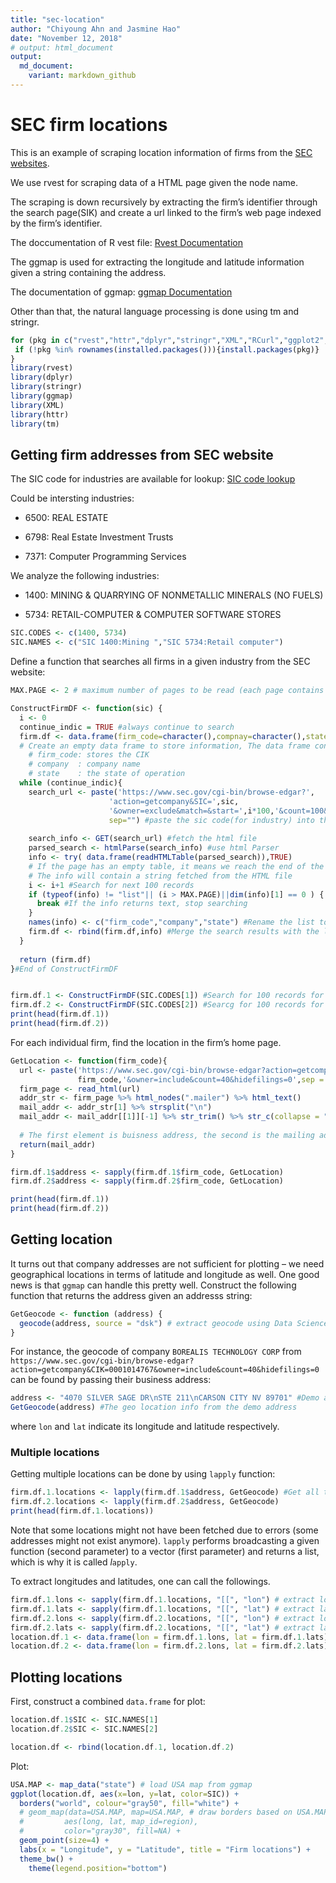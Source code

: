---
title: "sec-location"
author: "Chiyoung Ahn and Jasmine Hao"
date: "November 12, 2018"
# output: html_document
output:
  md_document:
    variant: markdown_github
---
# SEC firm locations

This is an example of scraping location information of firms from the [SEC websites](https://www.sec.gov/edgar/searchedgar/companysearch.html).

We use rvest for scraping data of a HTML page given the node name.

The scraping is down recursively by extracting the firm's identifier through the search page(SIK) and create a url linked to the firm's web page indexed by the firm's identifier.

The doccumentation of R vest file: 
[Rvest Documentation](https://cran.r-project.org/web/packages/rvest/rvest.pdf)


The ggmap is used for extracting the longitude and latitude information given a string containing the address.

The documentation of ggmap: [ggmap Documentation](https://cran.r-project.org/web/packages/ggmap/ggmap.pdf)

Other than that, the natural language processing is done using tm and stringr.

```{r setup, include=TRUE,message=FALSE}
for (pkg in c("rvest","httr","dplyr","stringr","XML","RCurl","ggplot2","reshape","tm","ggmap")){
 if (!pkg %in% rownames(installed.packages())){install.packages(pkg)}
}
library(rvest)
library(dplyr)
library(stringr)
library(ggmap)
library(XML)
library(httr)
library(tm)
```

## Getting firm addresses from SEC website

The SIC code for industries are available for lookup: [SIC code lookup](https://www.sec.gov/info/edgar/siccodes.htm) 

Could be intersting industries: 

* 6500: REAL ESTATE

* 6798: Real Estate Investment Trusts

* 7371: Computer Programming Services

We analyze the following industries: 

* 1400: MINING & QUARRYING OF NONMETALLIC MINERALS (NO FUELS)

* 5734: RETAIL-COMPUTER & COMPUTER SOFTWARE STORES

```{r sic-defn}
SIC.CODES <- c(1400, 5734)
SIC.NAMES <- c("SIC 1400:Mining ","SIC 5734:Retail computer")
```

Define a function that searches all firms in a given industry from the SEC website:
```{r search-firm}
MAX.PAGE <- 2 # maximum number of pages to be read (each page contains 100 firms)

ConstructFirmDF <- function(sic) {
  i <- 0
  continue_indic = TRUE #always continue to search
  firm.df <- data.frame(firm_code=character(),compnay=character(),state=character())
  # Create an empty data frame to store information, The data frame contains three columns:
    # firm_code: stores the CIK
    # company  : company name
    # state    : the state of operation
  while (continue_indic){
    search_url <- paste('https://www.sec.gov/cgi-bin/browse-edgar?',
                      'action=getcompany&SIC=',sic,
                      '&owner=exclude&match=&start=',i*100,'&count=100&hidefilings=0',
                      sep="") #paste the sic code(for industry) into the search engine
  
    search_info <- GET(search_url) #fetch the html file
    parsed_search <- htmlParse(search_info) #use html Parser
    info <- try( data.frame(readHTMLTable(parsed_search)),TRUE) 
    # If the page has an empty table, it means we reach the end of the search
    # The info will contain a string fetched from the HTML file
    i <- i+1 #Search for next 100 records
    if (typeof(info) != "list"|| (i > MAX.PAGE)||dim(info)[1] == 0 ) {
      break #If the info returns text, stop searching
    }
    names(info) <- c("firm_code","company","state") #Rename the list to match the column names
    firm.df <- rbind(firm.df,info) #Merge the search results with the large data frame
  }
  
  return (firm.df)
}#End of ConstructFirmDF


firm.df.1 <- ConstructFirmDF(SIC.CODES[1]) #Search for 100 records for firm 1
firm.df.2 <- ConstructFirmDF(SIC.CODES[2]) #Searcg for 100 records for firm 2
print(head(firm.df.1))
print(head(firm.df.2))
```

For each individual firm, find the location in the firm's home page.
```{r}
GetLocation <- function(firm_code){
  url <- paste('https://www.sec.gov/cgi-bin/browse-edgar?action=getcompany&CIK=',
               firm_code,'&owner=include&count=40&hidefilings=0',sep = "")
  firm_page <- read_html(url)
  addr_str <- firm_page %>% html_nodes(".mailer") %>% html_text() 
  mail_addr <- addr_str[1] %>% strsplit("\n") 
  mail_addr <- mail_addr[[1]][-1] %>% str_trim() %>% str_c(collapse = "\n")
  
  # The first element is buisness address, the second is the mailing address
  return(mail_addr)
}

firm.df.1$address <- sapply(firm.df.1$firm_code, GetLocation)
firm.df.2$address <- sapply(firm.df.2$firm_code, GetLocation)

print(head(firm.df.1))
print(head(firm.df.2))
```


## Getting location
It turns out that company addresses are not sufficient for plotting -- we need geographical locations in terms of latitude and longitude as well. One good news is that `ggmap` can handle this pretty well. Construct the following function that returns the address given an addresss string:
```{r address-to-location}
GetGeocode <- function (address) {
  geocode(address, source = "dsk") # extract geocode using Data Science Toolkit
}
```

For instance, the geocode of company `BOREALIS TECHNOLOGY CORP` from `https://www.sec.gov/cgi-bin/browse-edgar?action=getcompany&CIK=0001014767&owner=include&count=40&hidefilings=0` can be found by passing their business address:
```{r address-to-location-example}
address <- "4070 SILVER SAGE DR\nSTE 211\nCARSON CITY NV 89701" #Demo address
GetGeocode(address) #The geo location info from the demo address
```
where `lon` and `lat` indicate its longitude and latitude respectively.

### Multiple locations
Getting multiple locations can be done by using `lapply` function:
```{r message=FALSE}
firm.df.1.locations <- lapply(firm.df.1$address, GetGeocode) #Get all the longtitude and latitude 
firm.df.2.locations <- lapply(firm.df.2$address, GetGeocode)
print(head(firm.df.1.locations))
```

Note that some locations might not have been fetched due to errors (some addresses might not exist anymore). `lapply` performs broadcasting a given function (second parameter) to a vector (first parameter) and returns a list, which is why it is called *l*`apply`.

To extract longitudes and latitudes, one can call the followings.
```{r extract-lon-lat}
firm.df.1.lons <- sapply(firm.df.1.locations, "[[", "lon") # extract lon elements from a list of lists
firm.df.1.lats <- sapply(firm.df.1.locations, "[[", "lat") # extract lat elements from a list of lists
firm.df.2.lons <- sapply(firm.df.2.locations, "[[", "lon") # extract lon elements from a list of lists
firm.df.2.lats <- sapply(firm.df.2.locations, "[[", "lat") # extract lat elements from a list of lists
location.df.1 <- data.frame(lon = firm.df.1.lons, lat = firm.df.1.lats)
location.df.2 <- data.frame(lon = firm.df.2.lons, lat = firm.df.2.lats)
```


## Plotting locations
First, construct a combined `data.frame` for plot:

```{r}
location.df.1$SIC <- SIC.NAMES[1]
location.df.2$SIC <- SIC.NAMES[2]

location.df <- rbind(location.df.1, location.df.2)
```

Plot:
```{r plot-locations}
USA.MAP <- map_data("state") # load USA map from ggmap
ggplot(location.df, aes(x=lon, y=lat, color=SIC)) + 
  borders("world", colour="gray50", fill="white") +
  # geom_map(data=USA.MAP, map=USA.MAP, # draw borders based on USA.MAP
  #         aes(long, lat, map_id=region),
  #         color="gray30", fill=NA) +
  geom_point(size=4) +
  labs(x = "Longitude", y = "Latitude", title = "Firm locations") +
  theme_bw() +
    theme(legend.position="bottom")
```
